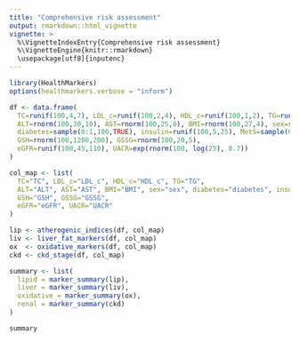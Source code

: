 ```yaml
---
title: "Comprehensive risk assessment"
output: rmarkdown::html_vignette
vignette: >
  %\VignetteIndexEntry{Comprehensive risk assessment}
  %\VignetteEngine{knitr::rmarkdown}
  \usepackage[utf8]{inputenc}
---
```


```r
library(HealthMarkers)
options(healthmarkers.verbose = "inform")

df <- data.frame(
  TC=runif(100,4,7), LDL_c=runif(100,2,4), HDL_c=runif(100,1,2), TG=runif(100,0.8,2.5),
  ALT=rnorm(100,30,10), AST=rnorm(100,25,8), BMI=rnorm(100,27,4), sex=sample(c("M","F"),100,TRUE),
  diabetes=sample(0:1,100,TRUE), insulin=runif(100,5,25), MetS=sample(0:1,100,TRUE),
  GSH=rnorm(100,1200,200), GSSG=rnorm(100,20,5),
  eGFR=runif(100,45,110), UACR=exp(rnorm(100, log(25), 0.7))
)

col_map <- list(
  TC="TC", LDL_c="LDL_c", HDL_c="HDL_c", TG="TG",
  ALT="ALT", AST="AST", BMI="BMI", sex="sex", diabetes="diabetes", insulin="insulin", MetS="MetS",
  GSH="GSH", GSSG="GSSG",
  eGFR="eGFR", UACR="UACR"
)

lip <- atherogenic_indices(df, col_map)
liv <- liver_fat_markers(df, col_map)
ox  <- oxidative_markers(df, col_map)
ckd <- ckd_stage(df, col_map)

summary <- list(
  lipid = marker_summary(lip),
  liver = marker_summary(liv),
  oxidative = marker_summary(ox),
  renal = marker_summary(ckd)
)

summary
```